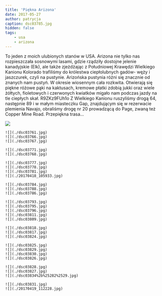 ```yaml
---
title: 'Piękna Arizona'
date: 2017-05-27
author: patrycja
caption: dsc03785.jpg
hidden: false
tags: 
    - usa
    - arizona
---
```


To jeden z moich ulubionych stanów w USA. Arizona nie tylko nas rozpieszczała sosnowymi lasami, gdzie rządziły dostojne jelenie kanadyjskie (Elk), ale także zjeżdżając z Południowej Krawędzi Wielkiego Kanionu Kolorado trafiliśmy do królestwa ciepłolubnych gadów- węży i jaszczurek, czyli na pustynie. Arizońska pustynia różni się znacznie od znanych nam pustyń. W okresie wiosennym cała rozkwita. Otwierają się piękne różowe pąki na kaktusach, kremowe płatki zdobią jukki oraz wiele żółtych, fioletowych i czerwonych kwiatków migało nam podczas jazdy na tle ciepłych skał.
<youtube>R9ZKz9FUh1o</youtube>
 Z Wielkiego Kanionu ruszyliśmy drogą 64, następnie 89 i w małym miasteczku Gap, znajdującym się w rezerwacie plemienia Navajo, obraliśmy drogę nr 20 prowadzącą do Page, zwaną też Copper Mine Road. Przepiękna trasa...


![](./dsc03759.jpg)
```grid|3
![](./dsc03761.jpg)
![](./dsc03766.jpg)
![](./dsc03767.jpg)
```
```grid|2
![](./dsc03771.jpg)
![](./dsc03768.jpg)
```
```grid|4
![](./dsc03777.jpg)
![](./dsc03778.jpg)
![](./dsc03781.jpg)
![](./20170418_105933.jpg)
```
```grid|3
![](./dsc03784.jpg)
![](./dsc03788.jpg)
![](./dsc03786.jpg)
```
```grid|5
![](./dsc03793.jpg)
![](./dsc03795.jpg)
![](./dsc03796.jpg)
![](./dsc03811.jpg)
![](./dsc03809.jpg)
```
```grid|3
![](./dsc03818.jpg)
![](./dsc03817.jpg)
![](./dsc03824.jpg)
```
```grid|4
![](./dsc03825.jpg)
![](./dsc03829.jpg)
![](./dsc03830.jpg)
![](./dsc03826.jpg)
```
```grid|3
![](./dsc03828.jpg)
![](./dsc03827.jpg)
![](./dsc03834%2b%25282%2529.jpg)
```
```grid|2
![](./dsc03831.jpg)
![](./20170419_112228.jpg)
```